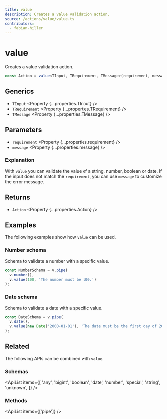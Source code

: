 ```yaml
---
title: value
description: Creates a value validation action.
source: /actions/value/value.ts
contributors:
  - fabian-hiller
---
```



# value

Creates a value validation action.

```ts
const Action = value<TInput, TRequirement, TMessage>(requirement, message);
```

## Generics

- `TInput` <Property {...properties.TInput} />
- `TRequirement` <Property {...properties.TRequirement} />
- `TMessage` <Property {...properties.TMessage} />

## Parameters

- `requirement` <Property {...properties.requirement} />
- `message` <Property {...properties.message} />

### Explanation

With `value` you can validate the value of a string, number, boolean or date. If the input does not match the `requirement`, you can use `message` to customize the error message.

## Returns

- `Action` <Property {...properties.Action} />

## Examples

The following examples show how `value` can be used.

### Number schema

Schema to validate a number with a specific value.

```ts
const NumberSchema = v.pipe(
  v.number(),
  v.value(100, 'The number must be 100.')
);
```

### Date schema

Schema to validate a date with a specific value.

```ts
const DateSchema = v.pipe(
  v.date(),
  v.value(new Date('2000-01-01'), 'The date must be the first day of 2000.')
);
```

## Related

The following APIs can be combined with `value`.

### Schemas

<ApiList
  items={[
    'any',
    'bigint',
    'boolean',
    'date',
    'number',
    'special',
    'string',
    'unknown',
  ]}
/>

### Methods

<ApiList items={['pipe']} />
